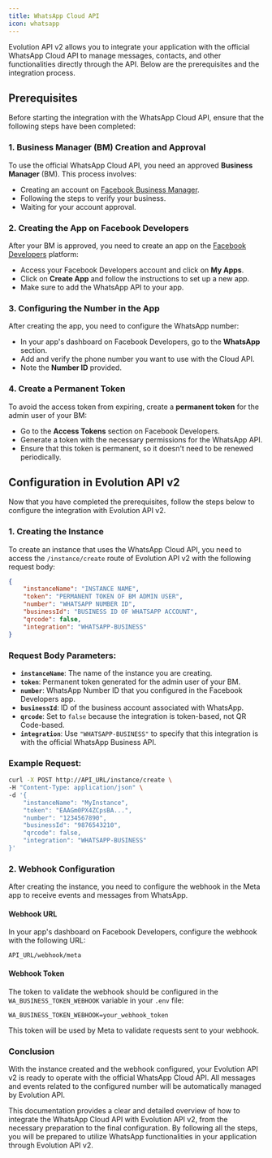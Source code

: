 ```yaml
---
title: WhatsApp Cloud API
icon: whatsapp
---
```


Evolution API v2 allows you to integrate your application with the official WhatsApp Cloud API to manage messages, contacts, and other functionalities directly through the API. Below are the prerequisites and the integration process.

## Prerequisites

Before starting the integration with the WhatsApp Cloud API, ensure that the following steps have been completed:

### 1. Business Manager (BM) Creation and Approval

To use the official WhatsApp Cloud API, you need an approved **Business Manager** (BM). This process involves:

- Creating an account on [Facebook Business Manager](https://business.facebook.com/).
- Following the steps to verify your business.
- Waiting for your account approval.

### 2. Creating the App on Facebook Developers

After your BM is approved, you need to create an app on the [Facebook Developers](https://developers.facebook.com/) platform:

- Access your Facebook Developers account and click on **My Apps**.
- Click on **Create App** and follow the instructions to set up a new app.
- Make sure to add the WhatsApp API to your app.

### 3. Configuring the Number in the App

After creating the app, you need to configure the WhatsApp number:

- In your app's dashboard on Facebook Developers, go to the **WhatsApp** section.
- Add and verify the phone number you want to use with the Cloud API.
- Note the **Number ID** provided.

### 4. Create a Permanent Token

To avoid the access token from expiring, create a **permanent token** for the admin user of your BM:

- Go to the **Access Tokens** section on Facebook Developers.
- Generate a token with the necessary permissions for the WhatsApp API.
- Ensure that this token is permanent, so it doesn't need to be renewed periodically.

## Configuration in Evolution API v2

Now that you have completed the prerequisites, follow the steps below to configure the integration with Evolution API v2.

### 1. Creating the Instance

To create an instance that uses the WhatsApp Cloud API, you need to access the `/instance/create` route of Evolution API v2 with the following request body:

```json
{
    "instanceName": "INSTANCE NAME",
    "token": "PERMANENT TOKEN OF BM ADMIN USER",
    "number": "WHATSAPP NUMBER ID",
    "businessId": "BUSINESS ID OF WHATSAPP ACCOUNT",
    "qrcode": false,
    "integration": "WHATSAPP-BUSINESS"
}
```

### Request Body Parameters:

- **`instanceName`**: The name of the instance you are creating.
- **`token`**: Permanent token generated for the admin user of your BM.
- **`number`**: WhatsApp Number ID that you configured in the Facebook Developers app.
- **`businessId`**: ID of the business account associated with WhatsApp.
- **`qrcode`**: Set to `false` because the integration is token-based, not QR Code-based.
- **`integration`**: Use `"WHATSAPP-BUSINESS"` to specify that this integration is with the official WhatsApp Business API.

### Example Request:

```bash
curl -X POST http://API_URL/instance/create \
-H "Content-Type: application/json" \
-d '{
    "instanceName": "MyInstance",
    "token": "EAAGm0PX4ZCpsBA...",
    "number": "1234567890",
    "businessId": "9876543210",
    "qrcode": false,
    "integration": "WHATSAPP-BUSINESS"
}'
```

### 2. Webhook Configuration

After creating the instance, you need to configure the webhook in the Meta app to receive events and messages from WhatsApp.

#### Webhook URL

In your app's dashboard on Facebook Developers, configure the webhook with the following URL:

```plaintext
API_URL/webhook/meta
```

#### Webhook Token

The token to validate the webhook should be configured in the `WA_BUSINESS_TOKEN_WEBHOOK` variable in your `.env` file:

```plaintext
WA_BUSINESS_TOKEN_WEBHOOK=your_webhook_token
```

This token will be used by Meta to validate requests sent to your webhook.

### Conclusion

With the instance created and the webhook configured, your Evolution API v2 is ready to operate with the official WhatsApp Cloud API. All messages and events related to the configured number will be automatically managed by Evolution API.

This documentation provides a clear and detailed overview of how to integrate the WhatsApp Cloud API with Evolution API v2, from the necessary preparation to the final configuration. By following all the steps, you will be prepared to utilize WhatsApp functionalities in your application through Evolution API v2.
